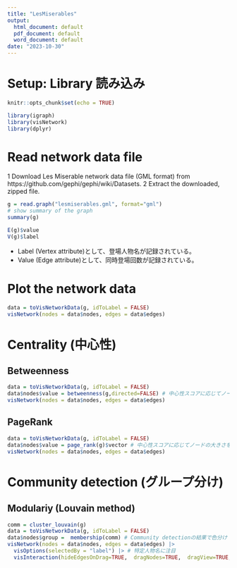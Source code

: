 ```yaml
---
title: "LesMiserables"
output:
  html_document: default
  pdf_document: default
  word_document: default
date: "2023-10-30"
---
```


# Setup: Library 読み込み
```r
knitr::opts_chunk$set(echo = TRUE)

library(igraph)
library(visNetwork)
library(dplyr)
```

# Read network data file

1 Download Les Miserable network data file (GML format) from https://github.com/gephi/gephi/wiki/Datasets.
2 Extract the downloaded, zipped file.


```r
g = read.graph("lesmiserables.gml", format="gml")
# show summary of the graph
summary(g)

E(g)$value
V(g)$label
```

- Label (Vertex attribute)として、登場人物名が記録されている。
- Value (Edge attribute)として、同時登場回数が記録されている。



# Plot the network data

```r
data = toVisNetworkData(g, idToLabel = FALSE)
visNetwork(nodes = data$nodes, edges = data$edges)
```


# Centrality (中心性)
## Betweenness
```r
data = toVisNetworkData(g, idToLabel = FALSE)
data$nodes$value = betweenness(g,directed=FALSE) # 中心性スコアに応じてノードの大きさを変える
visNetwork(nodes = data$nodes, edges = data$edges)
```
## PageRank
```r
data = toVisNetworkData(g, idToLabel = FALSE)
data$nodes$value = page_rank(g)$vector # 中心性スコアに応じてノードの大きさを変える
visNetwork(nodes = data$nodes, edges = data$edges)
```

# Community detection (グループ分け)

## Modulariy (Louvain method)
```r
comm = cluster_louvain(g)
data = toVisNetworkData(g, idToLabel = FALSE)
data$nodes$group =  membership(comm) # Community detectionの結果で色分け
visNetwork(nodes = data$nodes, edges = data$edges) |>
  visOptions(selectedBy = "label") |> # 特定人物名に注目
  visInteraction(hideEdgesOnDrag=TRUE,  dragNodes=TRUE,  dragView=TRUE, zoomView=TRUE, navigationButtons=TRUE)  
```
